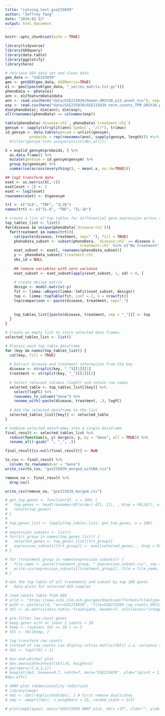```yaml
---
title: "cytosig_test_gse215039"
author: "Jeffrey Tang"
date: "2024-02-13"
output: html_document
---
```

```r
knitr::opts_chunk$set(echo = TRUE)

library(tidyverse)
library(GEOquery)
library(data.table)
library(ggplotify)
library(here)
```


```r
# retrieve GEO data set and clean data
geo_data <- "GSE215039"
geo <- getGEO(geo_data, GSEMatrix=TRUE)
e1 <- geo[[paste0(geo_data, "_series_matrix.txt.gz")]]
phenoData <- pData(e1)
ann <- e1@featureData@data
ann <- read.csv(here("data/GSE215039/Human.GRCh38.p13.annot.tsv"), sep="\t", row.names = 1)
exp <- read.csv(here("data/GSE215039/GSE215039_norm_counts_TPM_GRCh38.p13_NCBI.tsv"), sep="\t", row.names = 1)
dim(phenoData); dim(ann); dim(exp);
all(rownames(phenoData) == colnames(exp))

table(phenoData$`disease:ch1`, phenoData$`treatment:ch1`)
gensym <- sapply(strsplit(ann$`Symbol`, "///"), trimws)
id_gensym <- data.table(gensym = unlist(gensym),
           probeids = rep(rownames(ann), sapply(gensym, length))) #%>% 
  #filter(gensym %in% unique(unlist(dbs_all)))

X = exp[id_gensym$probeids, ] %>% 
  as.data.frame() %>% 
  mutate(genesym = id_gensym$gensym) %>% 
  group_by(genesym) %>% 
  summarise(across(everything(), ~ mean(.x, na.rm=TRUE)))

## log2 transform data
eset <- as.matrix(X[,-1])
eset[eset < 1] <- 1
eset <- log2(eset)
rownames(eset) <- X$genesym
```

```r
trt <- c("IL6", "TNF", "IL1B")
names(trt) <- c("IL-6", "TNF", "IL-1b")

# create a list of top tables for differential gene expression across treatment groups
top_tables_list <- list()
for(disease in unique(phenoData$`disease:ch1`)){
  for(treatment in names(trt)){
    cat(paste(disease, treatment, sep="_"), fill = TRUE)
    phenoData_subset <- subset(phenoData, `disease:ch1` == disease & 
                                 `treatment:ch1` %in% c("No treatment", treatment))
    eset_subset <- eset[, rownames(phenoData_subset)]
    y <- phenoData_subset$`treatment:ch1`
    obs_id = NULL
    
    ## remove variables with zero variance
    eset_subset <- eset_subset[apply(eset_subset, 1, sd) > 0, ]
    
    # create design matrix
    design <- model.matrix(~y)
    fit <- limma::eBayes(limma::lmFit(eset_subset, design))
    top <- limma::topTable(fit, coef = 2, n = nrow(fit))
    top$comparison <- paste(disease, treatment, sep="_")
    
      
    top_tables_list[[paste(disease, treatment, sep = "_")]] <- top
  }
}

```
```r
# Create an empty list to store selected data frames
selected_tables_list <- list()

# Process each top table dataframe
for (key in names(top_tables_list)) {
  cat(key, fill = TRUE)
  
  # Extract disease and treatment information from the key
  disease <- strsplit(key, "_")[[1]][1]
  treatment <- strsplit(key, "_")[[1]][2]
  
  # Select relevant columns (logFC) and retain row names
  selected_table <- top_tables_list[[key]] %>%
    select(logFC) %>%
    rownames_to_column("Gene") %>%
    rename_with(~paste(disease, treatment, .), logFC)
  
  # Add the selected dataframe to the list
  selected_tables_list[[key]] <- selected_table
}

# Combine selected dataframes into a single dataframe
final_result <- selected_tables_list %>%
  reduce(function(x, y) merge(x, y, by = "Gene", all = TRUE)) %>%
  rename_all(~gsub(" ", "_", .))

final_result[is.null(final_result)] <- NaN

to_csv <- final_result %>%
  column_to_rownames(var = "Gene")
write_csv(to_csv, "gse215039_merged_withNA.csv")

remove_na <- final_result %>%
  drop_na()

write_csv(remove_na, "gse215039_merged.csv")
```

```r
# get_top_genes <- function(df, n = 100) {
#   top_genes <- head(rownames(df[order(-df[, 1]), , drop = FALSE]), n)
#   return(top_genes)
# }
# 
# top_genes_list <- lapply(top_tables_list, get_top_genes, n = 100)
# 
# expression_subsets <- list()
# for(trt_group in names(top_genes_list)) {
#   selected_genes <- top_genes_list[[trt_group]]
#   expression_subsets[[trt_group]] <- eset[selected_genes, , drop = FALSE]
# }
```

```r
# for (treatment_group in names(expression_subsets)) {
#   file_name <- paste(treatment_group, "_expression_subset.csv", sep = "")
#   write.csv(expression_subsets[[treatment_group]], file = file_name, row.names = TRUE)
# }
```

```r
# Get the top table of all treatments and subset by top 100 genes
#   Data plots for selected GEO samples

# load counts table from GEO
# urld <- "https://www.ncbi.nlm.nih.gov/geo/download/?format=file&type=rnaseq_counts"
# path <- paste(urld, "acc=GSE215039", "file=GSE215039_raw_counts_GRCh38.p13_NCBI.tsv.gz", sep="&");
# tbl <- as.matrix(data.table::fread(path, header=T, colClasses="integer"), rownames=1)

# pre-filter low count genes
# keep genes with at least 2 counts > 10
# keep <- rowSums( tbl >= 10 ) >= 2
# tbl <- tbl[keep, ]

# log transform raw counts
# instead of raw counts can display vst(as.matrix(tbl)) i.e. variance stabilized counts
# dat <- log2(tbl + 1)

# box-and-whisker plot
# dev.new(width=3+ncol(tbl)/6, height=5)
# par(mar=c(7,4,2,1))
# boxplot(dat, boxwex=0.7, notch=T, main="GSE215039", ylab="lg(cnt + 1)", outline=F, las=2)
#dev.off()
```

```r
# UMAP plot (dimensionality reduction)
# library(umap)
# dat <- dat[!duplicated(dat), ] # first remove duplicates
# ump <- umap(t(dat), n_neighbors = 15, random_state = 123)

# plot(ump$layout, main="GSE215039 UMAP plot, nbrs =15", xlab="", ylab="", pch=20, cex=1.5)
```

